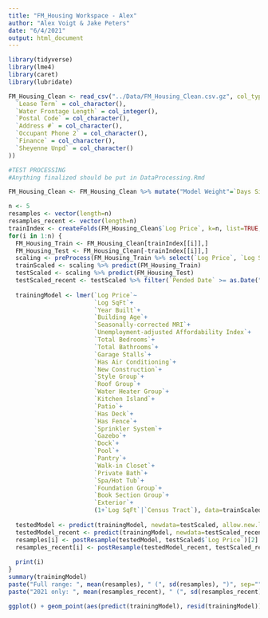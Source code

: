 ```yaml
---
title: "FM_Housing Workspace - Alex"
author: "Alex Voigt & Jake Peters"
date: "6/4/2021"
output: html_document
---
```


```r
library(tidyverse)
library(lme4)
library(caret)
library(lubridate)
```

```r
FM_Housing_Clean <- read_csv("../Data/FM_Housing_Clean.csv.gz", col_types = cols(
  `Lease Term` = col_character(),
  `Water Frontage Length` = col_integer(),
  `Postal Code` = col_character(),
  `Address #` = col_character(),
  `Occupant Phone 2` = col_character(),
  `Finance` = col_character(),
  `Sheyenne Unpd` = col_character()
))
```

```r
#TEST PROCESSING
#Anything finalized should be put in DataProcessing.Rmd
```


```r
FM_Housing_Clean <- FM_Housing_Clean %>% mutate("Model Weight"=`Days Since Listing`^(-3))

n <- 5
resamples <- vector(length=n)
resamples_recent <- vector(length=n)
trainIndex <- createFolds(FM_Housing_Clean$`Log Price`, k=n, list=TRUE, returnTrain=TRUE)
for(i in 1:n) {
  FM_Housing_Train <- FM_Housing_Clean[trainIndex[[i]],]
  FM_Housing_Test <- FM_Housing_Clean[-trainIndex[[i]],]
  scaling <- preProcess(FM_Housing_Train %>% select(`Log Price`, `Log SqFt`, `Total Bedrooms`, `Total Bathrooms`), method=c("YeoJohnson", "center", "scale"))
  trainScaled <- scaling %>% predict(FM_Housing_Train)
  testScaled <- scaling %>% predict(FM_Housing_Test)
  testScaled_recent <- testScaled %>% filter(`Pended Date` >= as.Date("2021-01-01") )
  
  trainingModel <- lmer(`Log Price`~
                        `Log SqFt`+
                        `Year Built`+
                        `Building Age`+
                        `Seasonally-corrected MRI`+
                        `Unemployment-adjusted Affordability Index`+
                        `Total Bedrooms`+
                        `Total Bathrooms`+
                        `Garage Stalls`+
                        `Has Air Conditioning`+
                        `New Construction`+
                        `Style Group`+
                        `Roof Group`+
                        `Water Heater Group`+
                        `Kitchen Island`+
                        `Patio`+
                        `Has Deck`+
                        `Has Fence`+
                        `Sprinkler System`+
                        `Gazebo`+
                        `Dock`+
                        `Pool`+
                        `Pantry`+
                        `Walk-in Closet`+
                        `Private Bath`+
                        `Spa/Hot Tub`+
                        `Foundation Group`+
                        `Book Section Group`+
                        `Exterior`+
                        (1+`Log SqFt`|`Census Tract`), data=trainScaled, weights=`Model Weight`, REML=FALSE, control=lmerControl(calc.derivs=FALSE))
                      
  testedModel <- predict(trainingModel, newdata=testScaled, allow.new.levels=TRUE)
  testedModel_recent <- predict(trainingModel, newdata=testScaled_recent, allow.new.levels=TRUE)
  resamples[i] <- postResample(testedModel, testScaled$`Log Price`)[2]
  resamples_recent[i] <- postResample(testedModel_recent, testScaled_recent$`Log Price`)[2]
  
  print(i)
}
summary(trainingModel)
paste("Full range: ", mean(resamples), " (", sd(resamples), ")", sep="")
paste("2021 only: ", mean(resamples_recent), " (", sd(resamples_recent), ")", sep="")

ggplot() + geom_point(aes(predict(trainingModel), resid(trainingModel)), alpha=0.1) + geom_hline(yintercept=0, color="blue")
```
